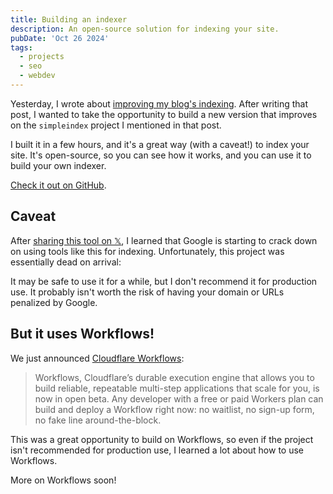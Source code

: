 ```yaml
---
title: Building an indexer
description: An open-source solution for indexing your site.
pubDate: 'Oct 26 2024'
tags:
  - projects
  - seo
  - webdev
---
```


Yesterday, I wrote about [improving my blog's indexing](/effective-indexing). After writing that post, I wanted to take the opportunity to build a new version that improves on the `simpleindex` project I mentioned in that post.

I built it in a few hours, and it's a great way (with a caveat!) to index your site. It's open-source, so you can see how it works, and you can use it to build your own indexer. 

[Check it out on GitHub](https://github.com/kristianfreeman/indexer).

## Caveat

After [sharing this tool on 𝕏](https://x.com/kristianf_/status/1849874054041485517), I learned that Google is starting to crack down on using tools like this for indexing. Unfortunately, this project was essentially dead on arrival:

<Tweet id="https://x.com/joninsley/status/1849915207235052019" theme="dark" />

It may be safe to use it for a while, but I don't recommend it for production use. It probably isn't worth the risk of having your domain or URLs penalized by Google.

## But it uses Workflows!

We just announced [Cloudflare Workflows](https://blog.cloudflare.com/building-workflows-durable-execution-on-workers/):

> Workflows, Cloudflare’s durable execution engine that allows you to build reliable, repeatable multi-step applications that scale for you, is now in open beta. Any developer with a free or paid Workers plan can build and deploy a Workflow right now: no waitlist, no sign-up form, no fake line around-the-block.

This was a great opportunity to build on Workflows, so even if the project isn't recommended for production use, I learned a lot about how to use Workflows.

More on Workflows soon!
